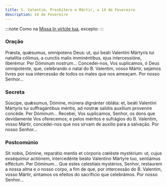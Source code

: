 ```yaml
---
title: S. Valentim, Presbítero e Mártir, a 14 de Fevereiro
description: 14 de Fevereiro
---
```


:::note
Como na [Missa In virtúte tua](/missal/comum/4martirnaopontifice1), excepto:
:::

### Oração

<div class="side-by-side not-content">
  <span>
    Præsta, quǽsumus, omnípotens Deus: ut, qui beáti Valentíni Mártyris tui
    natalítia cólimus, a cunctis malis imminéntibus, ejus intercessióne,
    liberémur. Per Dóminum nostrum...
  </span>
  <span>
    Concedei-nos, Vos suplicamos, ó Deus omnipotente, que, celebrando o natal do
    B. Valentim, vosso Mártir, sejamos livres por sua intercessão de todos os
    males que nos ameaçam. Por nosso Senhor...
  </span>
</div>

### Secreta

<div class="side-by-side not-content">
  <span>
    Súscipe, quǽsumus, Dómine, múnera dignánter obláta: et, beáti Valentini
    Mártyris tui suffragántibus méritis, ad nostræ salútis auxílium proveníre
    concéde. Per Dóminum...
  </span>
  <span>
    Recebei, Vos suplicamos, Senhor, os dons que devidamente Vos oferecemos; e
    pelos méritos e sufrágios do B. Valentim, vosso Mártir, concedei-nos que nos
    sirvam de auxílio para a salvação. Por nosso Senhor...
  </span>
</div>

### Postcomúnio

<div class="side-by-side not-content">
  <span>
    Sit nobis, Dómine, reparátio mentis et córporis cœléste mystérium: ut, cujus
    exséquimur actiónem, intercedénte beáto Valentíno Mártyre tuo, sentiámus
    efféctum. Per Dóminum...
  </span>
  <span>
    Que estes celestiais mystérios, Senhor, restaurem a nossa alma e o nosso
    corpo, a fim de que, por intercessão do B. Valentim, vosso Mártir, sintamos
    os efeitos do sacrifício que celebrámos. Por nosso Senhor...
  </span>
</div>
